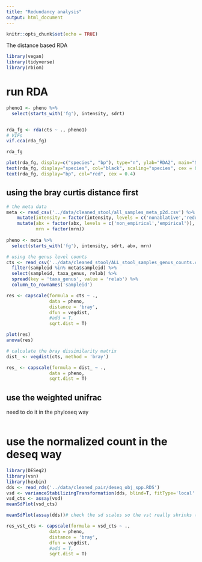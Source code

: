 ```yaml
---
title: "Redundancy analysis"
output: html_document
---
```


```r
knitr::opts_chunk$set(echo = TRUE)
```

The distance based RDA

```r
library(vegan)
library(tidyverse)
library(rbiom)
```




# run RDA

```r
pheno1 <- pheno %>%  
  select(starts_with('fg'), intensity, sdrt) 


rda_fg <- rda(cts ~ ., pheno1)  
# VIFs
vif.cca(rda_fg)

rda_fg
```

```r
plot(rda_fg, display=c("species", "bp"), type="n", ylab="RDA2", main="Species", scaling="species")
text(rda_fg, display="species", col="black", scaling="species", cex = 0.5 )
text(rda_fg, display="bp", col="red", cex = 0.4)
```

## using the bray curtis distance first 

```r
# the meta data 
meta <- read_csv('../data/cleaned_stool/all_samples_meta_p2d.csv') %>% 
    mutate(intensity = factor(intensity, levels = c('nonablative','reduced','ablative'))) %>% 
    mutate(abx = factor(abx, levels = c('non_empirical','empirical')),
           mrn = factor(mrn))
 
pheno <- meta %>%  
  select(starts_with('fg'), intensity, sdrt, abx, mrn) 

# using the genus level counts
cts <- read_csv('../data/cleaned_stool/ALL_stool_samples_genus_counts.csv')  %>% 
  filter(sampleid %in% meta$sampleid) %>% 
  select(sampleid, taxa_genus, relab) %>% 
  spread(key = 'taxa_genus', value = 'relab') %>% 
  column_to_rownames('sampleid')

res <- capscale(formula = cts ~ .,
                data = pheno,
                distance = 'bray',
                dfun = vegdist,
                #add = T,
                sqrt.dist = T)

plot(res)
anova(res)
```

```r
# calculate the bray dissimilarity matrix
dist_ <- vegdist(cts, method = 'bray')

res_ <- capscale(formula = dist_ ~ .,
                data = pheno,
                sqrt.dist = T)
```


## use the weighted unifrac

need to do it in the phyloseq way

```r

```


# use the normalized count in the deseq way

```r
library(DESeq2)
library(vsn)
library(hexbin)
dds <- read_rds('../data/cleaned_pair/deseq_obj_spp.RDS')
vsd <- varianceStabilizingTransformation(dds, blind=T, fitType='local' ) 
vsd_cts <- assay(vsd)
meanSdPlot(vsd_cts)
```


```r
meanSdPlot(assay(dds))# check the sd scales so the vst really shrinks the 
```

```r
res_vst_cts <- capscale(formula = vsd_cts ~ .,
                data = pheno,
                distance = 'bray',
                dfun = vegdist, 
                #add = T,
                sqrt.dist = T)
```

